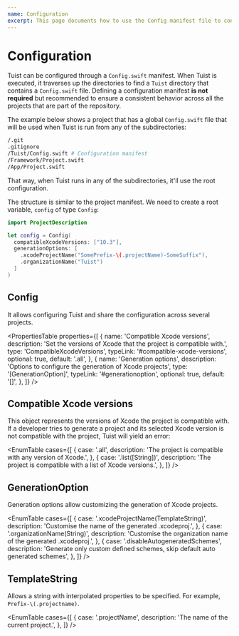 ```yaml
---
name: Configuration
excerpt: This page documents how to use the Config manifest file to configure Tuist's functionalities globally.
---
```



# Configuration

Tuist can be configured through a `Config.swift` manifest.
When Tuist is executed, it traverses up the directories to find a `Tuist` directory that contains a `Config.swift` file.
Defining a configuration manifest **is not required** but recommended to ensure a consistent behavior across all the projects that are part of the repository.

The example below shows a project that has a global `Config.swift` file that will be used when Tuist is run from any of the subdirectories:

```bash
/.git
.gitignore
/Tuist/Config.swift # Configuration manifest
/Framework/Project.swift
/App/Project.swift
```

That way, when Tuist runs in any of the subdirectories, it'll use the root configuration.

The structure is similar to the project manifest. We need to create a root variable, `config` of type `Config`:

```swift
import ProjectDescription

let config = Config(
  compatibleXcodeVersions: ["10.3"],
  generationOptions: [
    .xcodeProjectName("SomePrefix-\(.projectName)-SomeSuffix"),
    .organizationName("Tuist")
  ]
)
```

## Config

It allows configuring Tuist and share the configuration across several projects.

<PropertiesTable
  properties={[
    {
      name: 'Compatible Xcode versions',
      description:
        'Set the versions of Xcode that the project is compatible with.',
      type: 'CompatibleXcodeVersions',
      typeLink: '#compatible-xcode-versions',
      optional: true,
      default: '.all',
    },
    {
      name: 'Generation options',
      description: 'Options to configure the generation of Xcode projects',
      type: '[GenerationOption]',
      typeLink: '#generationoption',
      optional: true,
      default: '[]',
    },
  ]}
/>

## Compatible Xcode versions

This object represents the versions of Xcode the project is compatible with. If a developer tries to generate a project and its selected Xcode version is not compatible with the project, Tuist will yield an error:

<EnumTable
  cases={[
    {
      case: '.all',
      description: 'The project is compatible with any version of Xcode.',
    },
    {
      case: '.list([String])',
      description: 'The project is compatible with a list of Xcode versions.',
    },
  ]}
/>

<Message
  info
  title="ExpressibleByArrayLiteral and ExpressibleByStringLiteral"
  description="Note that 'CompatibleXcodeVersions' can also be initialized with a string or array of strings that represent the supported Xcode versions."
/>

## GenerationOption

Generation options allow customizing the generation of Xcode projects.

<EnumTable
  cases={[
    {
      case: '.xcodeProjectName(TemplateString)',
      description: 'Customise the name of the generated .xcodeproj.',
    },
    {
      case: '.organizationName(String)',
      description:
        'Customise the organization name of the generated .xcodeproj.',
    },
    {
      case: '.disableAutogeneratedSchemes',
      description:
        'Generate only custom defined schemes, skip default auto generated schemes',
    },
  ]}
/>

## TemplateString

Allows a string with interpolated properties to be specified. For example, `Prefix-\(.projectname)`.

<EnumTable
  cases={[
    {
      case: '.projectName',
      description: 'The name of the current project.',
    },
  ]}
/>
